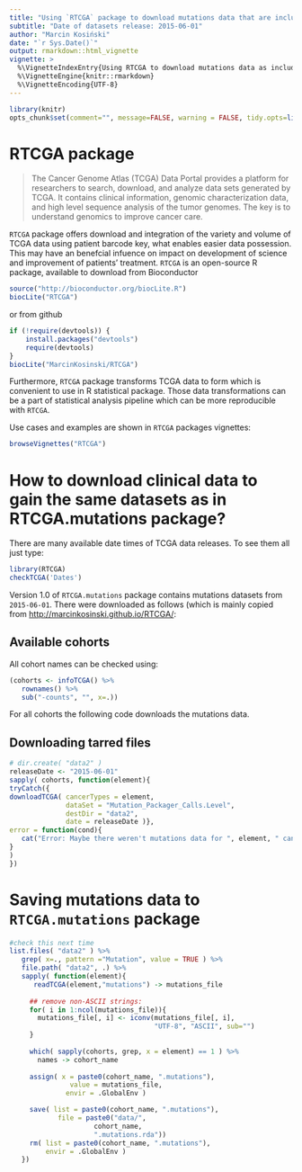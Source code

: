 ```yaml
---
title: "Using `RTCGA` package to download mutations data that are included in `RTCGA.mutations` package"
subtitle: "Date of datasets release: 2015-06-01"
author: "Marcin Kosiński"
date: "`r Sys.Date()`"
output: rmarkdown::html_vignette
vignette: >
  %\VignetteIndexEntry{Using RTCGA to download mutations data as included in RTCGA.data}
  %\VignetteEngine{knitr::rmarkdown}
  %\VignetteEncoding{UTF-8}
---
```


```r
library(knitr)
opts_chunk$set(comment="", message=FALSE, warning = FALSE, tidy.opts=list(keep.blank.line=TRUE, width.cutoff=150),options(width=150), eval=FALSE)
```

# RTCGA package

> The Cancer Genome Atlas (TCGA) Data Portal provides a platform for researchers to search, download, and analyze data sets generated by TCGA. It contains clinical information, genomic characterization data, and high level sequence analysis of the tumor genomes. The key is to understand genomics to improve cancer care.

`RTCGA` package offers download and integration of the variety and volume of TCGA data using patient barcode key, what enables easier data possession. This may have an benefcial infuence on impact on development of science and improvement of patients' treatment. `RTCGA` is an open-source R package, available to download from Bioconductor 

```r
source("http://bioconductor.org/biocLite.R")
biocLite("RTCGA")
```

or from github
```r
if (!require(devtools)) {
    install.packages("devtools")
    require(devtools)
}
biocLite("MarcinKosinski/RTCGA")
```

Furthermore, `RTCGA` package transforms TCGA data to form which is convenient to use in R statistical package. Those data transformations can be a part of statistical analysis pipeline which can be more reproducible with `RTCGA`.

Use cases and examples are shown in `RTCGA` packages vignettes:
```r
browseVignettes("RTCGA")
```


# How to download clinical data to gain the same datasets as in RTCGA.mutations package?

There are many available date times of TCGA data releases. To see them all just type:
```r
library(RTCGA)
checkTCGA('Dates')
```

Version 1.0 of `RTCGA.mutations` package contains mutations datasets from `2015-06-01`.
There were downloaded as follows (which is mainly copied from [http://marcinkosinski.github.io/RTCGA/](http://marcinkosinski.github.io/RTCGA/):

## Available cohorts

All cohort names can be checked using:
```r
(cohorts <- infoTCGA() %>% 
   rownames() %>% 
   sub("-counts", "", x=.))
```

For all cohorts the following code downloads the mutations data.

## Downloading tarred files
```r
# dir.create( "data2" )
releaseDate <- "2015-06-01"
sapply( cohorts, function(element){
tryCatch({
downloadTCGA( cancerTypes = element, 
              dataSet = "Mutation_Packager_Calls.Level",
              destDir = "data2", 
              date = releaseDate )},
error = function(cond){
   cat("Error: Maybe there weren't mutations data for ", element, " cancer.\n")
}
)
})
```

# Saving mutations data to `RTCGA.mutations` package


```r
#check this next time
list.files( "data2" ) %>%
   grep( x=., pattern ="Mutation", value = TRUE ) %>%
   file.path( "data2", .) %>%
   sapply( function(element){
      readTCGA(element,"mutations") -> mutations_file
     
     ## remove non-ASCII strings:
     for( i in 1:ncol(mutations_file)){
       mutations_file[, i] <- iconv(mutations_file[, i],
                                    "UTF-8", "ASCII", sub="")
     }
     
     which( sapply(cohorts, grep, x = element) == 1 ) %>%
       names -> cohort_name
     
     assign( x = paste0(cohort_name, ".mutations"),
               value = mutations_file,
              envir = .GlobalEnv )

     save( list = paste0(cohort_name, ".mutations"),
            file = paste0("data/",
                     cohort_name,
                     ".mutations.rda"))
     rm( list = paste0(cohort_name, ".mutations"),
         envir = .GlobalEnv )
   })
```

